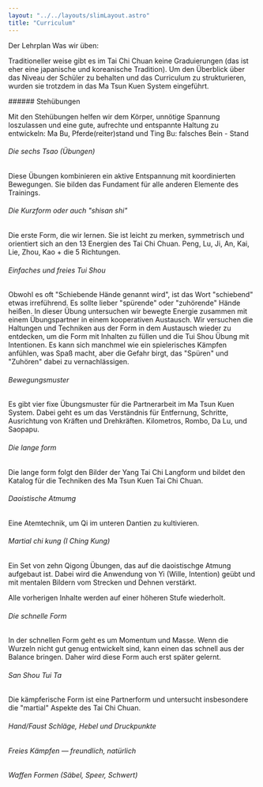 ```yaml
---
layout: "../../layouts/slimLayout.astro"
title: "Curriculum"
---
```



<div class="">


<CurvedHeadline tag="h1" type="smile" direction="R2L" offset="0" class="top-[30px] sm:top-[-30px] md:top-[150px]  fill-lazuli">Der Lehrplan</CurvedHeadline>
<CurvedHeadline tag="h3" type="wave" direction="L2R" offset="2" class="top-[-50px] sm:top-[-80px] md:top-[30px] lg:top-[-130px]  fill-terracotta">Was wir üben:</CurvedHeadline>


Traditioneller weise gibt es im Tai Chi Chuan keine Graduierungen (das ist eher eine japanische und koreanische Tradition). Um den Überblick über das Niveau der Schüler zu behalten und das Curriculum zu strukturieren, wurden sie trotzdem in das Ma Tsun Kuen System eingeführt.
</div>
<div class="mt-8">

<Card title="5º Student - yellow" meta="min. 3 Monate Training" color="yellow-300">
###### Stehübungen

Mit den Stehübungen helfen wir dem Körper, unnötige Spannung loszulassen und eine gute, aufrechte und entspannte Haltung zu entwickeln: Ma Bu, Pferde(reiter)stand und Ting Bu: falsches Bein - Stand


###### Die sechs Tsao (Übungen)
Diese Übungen kombinieren ein aktive Entspannung mit koordinierten Bewegungen. Sie bilden das Fundament für alle anderen Elemente des Trainings.

###### Die Kurzform oder auch "shisan shi" 
Die erste Form, die wir lernen. Sie ist leicht zu merken, symmetrisch und orientiert sich an den 13 Energien des Tai Chi Chuan. Peng, Lu, Ji, An, Kai, Lie, Zhou, Kao + die 5 Richtungen.

</Card>

<Card title="4º Student - orange" meta="min. 9 Monate Training" color="amber-400">

###### Einfaches und freies Tui Shou

Obwohl es oft "Schiebende Hände genannt wird", ist das Wort "schiebend" etwas irreführend. Es sollte lieber "spürende" oder "zuhörende" Hände heißen. In dieser Übung untersuchen wir bewegte Energie zusammen mit einem Übungspartner in einem kooperativen Austausch. Wir versuchen die Haltungen und Techniken aus der Form in dem Austausch wieder zu entdecken, um die Form mit Inhalten zu füllen und die Tui Shou Übung mit Intentionen.
Es kann sich manchmel wie ein spielerisches Kämpfen anfühlen, was Spaß macht, aber die Gefahr birgt, das "Spüren" und "Zuhören" dabei zu vernachlässigen.

</Card>

<Card title="3º Student - grün" meta="min. 18 Monate Training" color="green-500">

###### Bewegungsmuster
Es gibt vier fixe Übungsmuster für die Partnerarbeit im Ma Tsun Kuen System. Dabei geht es um das Verständnis für Entfernung, Schritte, Ausrichtung von Kräften und Drehkräften.
Kilometros, Rombo, Da Lu, und Saopapu.
</Card>

<Card title=" 2º Student - blau" meta="min. 3 Jahre Training" color="blue-500">

###### Die lange form
Die lange form folgt den Bilder der Yang Tai Chi Langform und bildet den Katalog für die Techniken des Ma Tsun Kuen Tai Chi Chuan.

</Card>

<Card title="1º Student - braun" meta="min. 5 Jahre Training" color="amber-900 inverted-header">

###### Daoistische Atmumg
Eine Atemtechnik, um Qi im unteren Dantien zu kultivieren.


###### Martial chi kung (I Ching Kung)
Ein Set von zehn Qigong Übungen, das auf die daoistischge Atmung aufgebaut ist. Dabei wird die Anwendung von Yi (Wille, Intention) geübt und mit mentalen Bildern vom Strecken und Dehnen verstärkt.

</Card>

<Card title="1. Tuan  -  schwarz" meta="min. 7 Jahre Training" color="stone-800 inverted-header">

Alle vorherigen Inhalte werden auf einer höheren Stufe wiederholt.

</Card>

<Card title="2. Tuan  -  schwarz" meta="Der Meister entscheidet wann" color="stone-800 inverted-header">

###### Die schnelle Form
In der schnellen Form geht es um Momentum und Masse. Wenn die Wurzeln nicht gut genug entwickelt sind, kann einen das schnell aus der Balance bringen. Daher wird diese Form auch erst später gelernt.

</Card>

<Card title="3. Tuan  -  schwarz" meta="Der Meister entscheidet wann" color="stone-800 inverted-header">

###### San Shou Tui Ta
Die kämpferische Form ist eine Partnerform und untersucht insbesondere die "martial" Aspekte des Tai Chi Chuan.
</Card>

<Card title="4. Tuan  -  schwarz" meta="Der Meister entscheidet wann" color="stone-800 inverted-header">

###### Hand/Faust Schläge, Hebel und Druckpunkte
###### Freies Kämpfen — freundlich, natürlich


</Card>

<Card title="5. Tuan  -  schwarz" meta="Der Meister entscheidet wann" color="stone-800 inverted-header">

###### Waffen Formen (Säbel, Speer, Schwert)

</Card>

</div>
